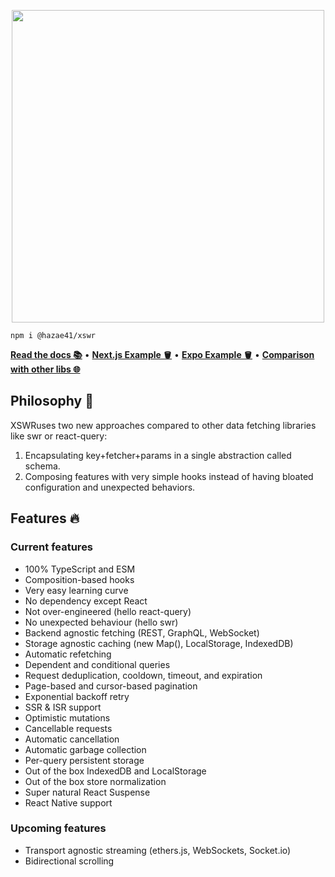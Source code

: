 <p align="center">
<img width="500"
src="https://user-images.githubusercontent.com/4405263/198222057-038c8fdc-a4b0-44c4-8aaf-e4ad1d301b28.png" />
</p>

```
npm i @hazae41/xswr
```

[**Read the docs 📚**](https://xswr.hazae41.me) • [**Next.js Example 🪣**](https://codesandbox.io/p/github/hazae41/xswr-example-next) • [**Expo Example 🪣**](https://snack.expo.dev/@git/github.com/hazae41/xswr-example-expo) • [**Comparison with other libs 🌐**](https://xswr.hazae41.me/faq/comparison)

## Philosophy 🧠

XSWRuses two new approaches compared to other data fetching libraries like swr or react-query:
1) Encapsulating key+fetcher+params in a single abstraction called schema.
2) Composing features with very simple hooks instead of having bloated configuration and unexpected behaviors.

## Features 🔥

### Current features

- 100% TypeScript and ESM
- Composition-based hooks
- Very easy learning curve
- No dependency except React
- Not over-engineered (hello react-query)
- No unexpected behaviour (hello swr)
- Backend agnostic fetching (REST, GraphQL, WebSocket)
- Storage agnostic caching (new Map(), LocalStorage, IndexedDB)
- Automatic refetching
- Dependent and conditional queries
- Request deduplication, cooldown, timeout, and expiration
- Page-based and cursor-based pagination
- Exponential backoff retry
- SSR & ISR support
- Optimistic mutations
- Cancellable requests
- Automatic cancellation
- Automatic garbage collection
- Per-query persistent storage
- Out of the box IndexedDB and LocalStorage
- Out of the box store normalization
- Super natural React Suspense
- React Native support

### Upcoming features

- Transport agnostic streaming (ethers.js, WebSockets, Socket.io)
- Bidirectional scrolling
